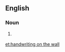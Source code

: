 ==English==
{{wikipedia|The writing on the wall}}

===Noun===
{{en-noun|head=[[handwriting]] [[on]] [[the]] [[wall]]|-}}

# {{label|en|idiomatic}} {{form of|alternative form|writing on the wall|lang=en}}

[[et:handwriting on the wall]]